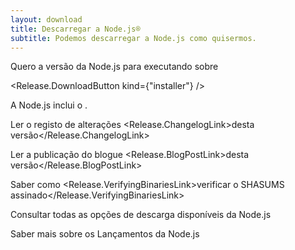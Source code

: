 ```yaml
---
layout: download
title: Descarregar a Node.js®
subtitle: Podemos descarregar a Node.js como quisermos.
---
```


<section>
Quero a versão <Release.VersionDropdown /> da Node.js para <Release.OperatingSystemDropdown exclude={["LINUX", "AIX"]} /> executando sobre <Release.BitnessDropdown />

<Release.DownloadButton kind={"installer"} />
</section>

<section>
A Node.js inclui o <Release.NpmLink />.

Ler o registo de alterações <Release.ChangelogLink>desta versão</Release.ChangelogLink>

Ler a publicação do blogue <Release.BlogPostLink>desta versão</Release.BlogPostLink>

Saber como <Release.VerifyingBinariesLink>verificar o SHASUMS assinado</Release.VerifyingBinariesLink>

Consultar todas as<LinkWithArrow href="https://nodejs.org/dist/"> opções de descarga disponíveis</LinkWithArrow> da Node.js

Saber mais sobre os <LinkWithArrow href="/about/previous-releases"> Lançamentos da Node.js </LinkWithArrow>
</section>
